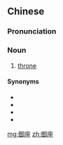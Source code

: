 ==Chinese==
{{zh-forms}}

===Pronunciation===
{{zh-pron
|m=yùzuò
|cat=n
}}

===Noun===
{{zh-noun}}

# [[throne]]

====Synonyms====
* {{zh-l|寶座}}
* {{zh-l|皇位}}
* {{zh-l|王位}}
* {{zh-l|王座}}

[[mg:御座]]
[[zh:御座]]